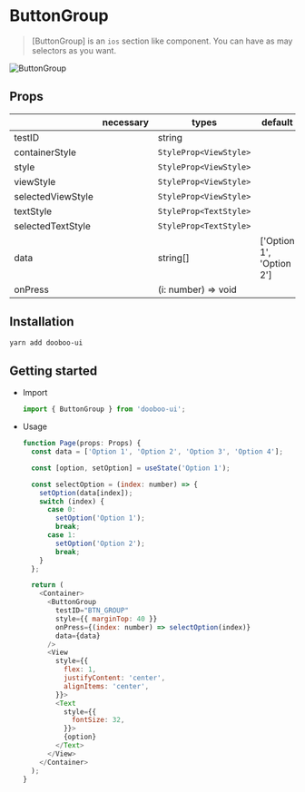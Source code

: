 
<Meta title="Components/ButtonGroup" />

# ButtonGroup

> [ButtonGroup] is an `ios` section like component. You can have as may selectors as you want.

![ButtonGroup](https://user-images.githubusercontent.com/27461460/62305265-8c2a2600-b4ba-11e9-83df-af0ac2f4a3f6.gif)

## Props

|                   | necessary | types                  | default                  |
| ----------------- | --------- | ---------------------- | ------------------------ |
| testID            |           | string                 |                          |
| containerStyle    |           | `StyleProp<ViewStyle>` |                          |
| style             |           | `StyleProp<ViewStyle>` |                          |
| viewStyle         |           | `StyleProp<ViewStyle>` |                          |
| selectedViewStyle |           | `StyleProp<ViewStyle>` |                          |
| textStyle         |           | `StyleProp<TextStyle>` |                          |
| selectedTextStyle |           | `StyleProp<TextStyle>` |                          |
| data              |           | string[]               | ['Option 1', 'Option 2'] |
| onPress           |           | (i: number) => void    |                          |

## Installation

```sh
yarn add dooboo-ui
```

## Getting started

- Import

  ```javascript
  import { ButtonGroup } from 'dooboo-ui';
  ```

- Usage

  ```javascript
  function Page(props: Props) {
    const data = ['Option 1', 'Option 2', 'Option 3', 'Option 4'];

    const [option, setOption] = useState('Option 1');

    const selectOption = (index: number) => {
      setOption(data[index]);
      switch (index) {
        case 0:
          setOption('Option 1');
          break;
        case 1:
          setOption('Option 2');
          break;
      }
    };

    return (
      <Container>
        <ButtonGroup
          testID="BTN_GROUP"
          style={{ marginTop: 40 }}
          onPress={(index: number) => selectOption(index)}
          data={data}
        />
        <View
          style={{
            flex: 1,
            justifyContent: 'center',
            alignItems: 'center',
          }}>
          <Text
            style={{
              fontSize: 32,
            }}>
            {option}
          </Text>
        </View>
      </Container>
    );
  }
  ```
